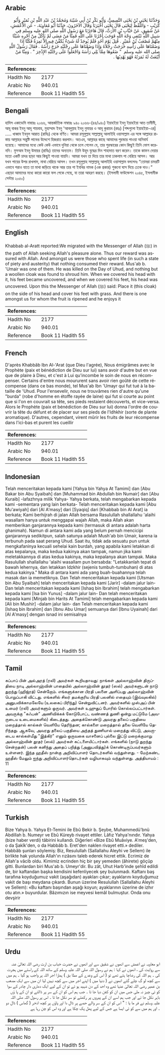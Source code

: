 ## Arabic


<div dir="rtl" lang="ar" style={{fontSize:'larger',backgroundColor:'#f8f9fa',padding:20}}>
وَحَدَّثَنَا يَحْيَى بْنُ يَحْيَى التَّمِيمِيُّ، وَأَبُو بَكْرِ بْنُ أَبِي شَيْبَةَ وَمُحَمَّدُ بْنُ عَبْدِ اللَّهِ بْنِ نُمَيْرٍ وَأَبُو كُرَيْبٍ - وَاللَّفْظُ لِيَحْيَى قَالَ يَحْيَى أَخْبَرَنَا وَقَالَ الآخَرُونَ، حَدَّثَنَا أَبُو مُعَاوِيَةَ، - عَنِ الأَعْمَشِ، عَنْ شَقِيقٍ، عَنْ خَبَّابِ بْنِ الأَرَتِّ، قَالَ هَاجَرْنَا مَعَ رَسُولِ اللَّهِ صلى الله عليه وسلم فِي سَبِيلِ اللَّهِ نَبْتَغِي وَجْهَ اللَّهِ فَوَجَبَ أَجْرُنَا عَلَى اللَّهِ فَمِنَّا مَنْ مَضَى لَمْ يَأْكُلْ مِنْ أَجْرِهِ شَيْئًا مِنْهُمْ مُصْعَبُ بْنُ عُمَيْرٍ ‏.‏ قُتِلَ يَوْمَ أُحُدٍ فَلَمْ يُوجَدْ لَهُ شَىْءٌ يُكَفَّنُ فِيهِ إِلاَّ نَمِرَةٌ فَكُنَّا إِذَا وَضَعْنَاهَا عَلَى رَأْسِهِ خَرَجَتْ رِجْلاَهُ وَإِذَا وَضَعْنَاهَا عَلَى رِجْلَيْهِ خَرَجَ رَأْسُهُ ‏.‏ فَقَالَ رَسُولُ اللَّهِ صلى الله عليه وسلم ‏ "‏ ضَعُوهَا مِمَّا يَلِي رَأْسَهُ وَاجْعَلُوا عَلَى رِجْلَيْهِ الإِذْخِرَ ‏"‏ ‏.‏ وَمِنَّا مَنْ أَيْنَعَتْ لَهُ ثَمَرَتُهُ فَهُوَ يَهْدِبُهَا ‏.‏
</div>
<div style={{backgroundColor:'#f8f9fa',padding:20, marginBottom: 10}}><table> <thead> <tr> <th>References:</th> <th></th> </tr> </thead> <tbody><tr><td>Hadith No</td><td>2177</td></tr><tr><td>Arabic No</td><td>940.01</td></tr><tr><td>Reference</td><td>Book 11 Hadith 55</td></tr></tbody></table></div>

## Bengali


<div dir="ltr" lang="bn" style={{fontSize:'larger',backgroundColor:'#f8f9fa',padding:20}}>
হাদিস একাডেমি নাম্বারঃ ২০৬৬, আন্তর্জাতিক নাম্বারঃ ৯৪০ ২০৬৬-(৪৪/৯৪০) ইয়াহইয়া ইবনু ইয়াহইয়া আত তামীমী, আবূ বাকর ইবনু আবূ শায়বাহ, মুহাম্মাদ ইবনু 'আবদুল্লাহ ইবনু নুমায়র ও আবূ কুরায়ব (রহঃ) [শব্দগুলো ইয়াহইয়া-এর] ..... খাব্বাব ইবনুল আরাত (রাযিঃ) থেকে বর্ণিত। আমরা রসূলুল্লাহ সাল্লাল্লাহু আলাইহি ওয়াসাল্লাম এর সঙ্গে আল্লাহর রাস্তায় আল্লাহর সন্তুষ্টি লাভের উদ্দেশে হিজরাত করলাম। অতএব, আল্লাহর কাছে আমাদের পুরস্কার পাওয়া অনিবার্য হয়েছে। আমাদের মধ্যে কেউ কেউ এভাবে দুনিয়া থেকে চলে গেলেন যে, তার পুরস্কারের কোন কিছুই তিনি ভোগ করেননি। মুসআব ইবনু উমায়র (রাযিঃ) তাদের অন্যতম। তিনি উহুদ যুদ্ধের দিন শাহাদাত বরণ করেন। তাকে কাফন দেয়ার মতো একটি চাদর ছাড়া আর কিছুই পাওয়া যায়নি। আমরা যখন তা দিয়ে তার মাথা ঢাকলাম পা বেরিয়ে আসল। আর যখন পায়ের উপর রাখলাম, মাথা বেরিয়ে আসল। তখন রসূলুল্লাহ সাল্লাল্লাহু আলাইহি ওয়াসাল্লাম বললেনঃ “তোমরা চাদরটি এভাবে পরাও যাতে তা মাথা জড়িয়ে থাকে আর তার পা ইযখির নামক (এক প্রকার) শুকনো ঘাস দিয়ে ঢেকে দাও।” এছাড়া আমাদের মধ্যে কারো কারো ফল পেকে গেছে, যা তারা আহরণ করছে। (ইসলামী ফাউন্ডেশন ২০৪৫, ইসলামীক সেন্টার ২০৫০)
</div>
<div style={{backgroundColor:'#f8f9fa',padding:20, marginBottom: 10}}><table> <thead> <tr> <th>References:</th> <th></th> </tr> </thead> <tbody><tr><td>Hadith No</td><td>2177</td></tr><tr><td>Arabic No</td><td>940.01</td></tr><tr><td>Reference</td><td>Book 11 Hadith 55</td></tr></tbody></table></div>

## English


<div dir="ltr" lang="en" style={{fontSize:'larger',backgroundColor:'#f8f9fa',padding:20}}>
Khabbab al-Aratt reported:We migrated with the Messenger of Allah (ﷺ) in the path of Allah seeking Allah's pleasure alone. Thus our reward was assured with Allah. And amongst us were those who spent life (in such a state of piety and austerity) that nothing consumed their reward. Mus'ab b. 'Umair was one of them. He was killed on the Day of Uhud, and nothing but a woollen cloak was found to shroud him. When we covered his head with it, his feet became uncovered, and when we covered his feet, his head was uncovered. Upon this the Messenger of Allah (ﷺ) said: Place it (this cloak) on the side of his head and cover his feet with grass. And there is one amongst us for whom the fruit is ripened and he enjoys it
</div>
<div style={{backgroundColor:'#f8f9fa',padding:20, marginBottom: 10}}><table> <thead> <tr> <th>References:</th> <th></th> </tr> </thead> <tbody><tr><td>Hadith No</td><td>2177</td></tr><tr><td>Arabic No</td><td>940.01</td></tr><tr><td>Reference</td><td>Book 11 Hadith 55</td></tr></tbody></table></div>

## French


<div dir="ltr" lang="fr" style={{fontSize:'larger',backgroundColor:'#f8f9fa',padding:20}}>
D'après Khabbâb Ibn Al-'Arat (que Dieu l'agrée), Nous émigrâmes avec le Prophète (paix et bénédiction de Dieu sur lui) sans avoir d'autre but en vue que de plaire à Dieu, et c'est à Lui qu'incombe le soin de nous en récompenser. Certains d'entre nous moururent sans avoir rien goûté de cette récompense (dans ce bas monde), tel Mus'ab Ibn 'Umayr qui fut tué à la bataille de 'Uhud. Pour l'ensevelir, nous ne trouvâmes rien d'autre qu'une "burda" (robe d'homme en étoffe rayée de laine) qui fut si courte au point que si l'on en couvrait sa tête, ses pieds restaient découverts, et vice-versa. Alors le Prophète (paix et bénédiction de Dieu sur lui) donna l'ordre de couvrir la tête du défunt et de placer sur ses pieds de l'Idhkhir (sorte de plante aromatique). D'autres, cependant, virent mûrir les fruits de leur récompense dans l'ici-bas et purent les cueillir
</div>
<div style={{backgroundColor:'#f8f9fa',padding:20, marginBottom: 10}}><table> <thead> <tr> <th>References:</th> <th></th> </tr> </thead> <tbody><tr><td>Hadith No</td><td>2177</td></tr><tr><td>Arabic No</td><td>940.01</td></tr><tr><td>Reference</td><td>Book 11 Hadith 55</td></tr></tbody></table></div>

## Indonesian


<div dir="ltr" lang="id" style={{fontSize:'larger',backgroundColor:'#f8f9fa',padding:20}}>
Telah menceritakan kepada kami [Yahya bin Yahya At Tamimi] dan [Abu Bakar bin Abu Syaibah] dan [Muhammad bin Abdullah bin Numair] dan [Abu Kuraib] -lafazhnya milik Yahya- Yahya berkata, telah mengabarkan kepada kami -sementara yang lain berkata- Telah menceritakan kepada kami [Abu Mu'awiyah] dari [Al A'masy] dari [Syaqiq] dari [Khabbab bin Al Arat] ia berkata; Kami berhijrah di jalan Allah bersama Rasulullah shallallahu 'alaihi wasallam hanya untuk menggapai wajah Allah, maka Allah akan memberikan ganjarannya kepada kami (termasuk di antara adalah harta ghanimah). Namun di antara kami ada yang belum pernah mencicipi ganjarannya sedikitpun, salah satunya adalah Mush'ab bin Umair, karena ia terbunuh pada saat perang Uhud. Saat itu, tidak ada sesuatu pun untuk mengkafaninya kecuali sehelai kain burdah, yang apabila kami letakkan di atas kepalanya, maka kedua kakinya akan tampak, namun jika kami meletakkannya di atas kedua kakinya, maka kepalanya akan tampak. Maka Rasulullah shallallahu 'alaihi wasallam pun bersabda: "Letakkanlah tepat di bawah lehernya, dan letakkan Idzkhir (sejenis tumbuh-tumbuhan) di atas kedua kakinya." Maka di antara kami ada yang buah-buahannya telah masak dan ia memetiknya. Dan Telah menceritakan kepada kami [Utsman bin Abu Syaibah] telah menceritakan kepada kami [Jarir] -dalam jalur lain- Dan telah menceritakan kepada kami [Ishaq bin Ibrahim] telah mengabarkan kepada kami [Isa bin Yunus] -dalam jalur lain- Dan telah menceritakan kepada kami [Minjab bin Harits At Tamimi] telah mengabarkan kepada kami [Ali bin Mushir] -dalam jalur lain- dan Telah menceritakan kepada kami [Ishaq bin Ibrahim] dan [Ibnu Abu Umar] semuanya dari [Ibnu Uyainah] dari [Al A'masy] dengan isnad ini semisalnya
</div>
<div style={{backgroundColor:'#f8f9fa',padding:20, marginBottom: 10}}><table> <thead> <tr> <th>References:</th> <th></th> </tr> </thead> <tbody><tr><td>Hadith No</td><td>2177</td></tr><tr><td>Arabic No</td><td>940.01</td></tr><tr><td>Reference</td><td>Book 11 Hadith 55</td></tr></tbody></table></div>

## Tamil


<div dir="ltr" lang="ta" style={{fontSize:'larger',backgroundColor:'#f8f9fa',padding:20}}>
கப்பாப் பின் அல்அரத் (ரலி) அவர்கள் கூறியதாவது: நாங்கள் அல்லாஹ்வின் திருப்தியை நாடி அல்லாஹ்வின் பாதையில் அல்லாஹ்வின் தூதர் (ஸல்) அவர்களுடன் நாடு துறந்து (ஹிஜ்ரத்) சென்றோம். எங்களுக்கான பிரதி பலனை அளிப்பது அல்லாஹ்வின் பொறுப்பாகி விட்டது. எங்களில் சிலர் தமக்குரிய பிரதி பலனில் எதையும் (இவ்வுலகில்) அனுபவிக்காமலேயே (உலகைப் பிரிந்து) சென்றுவிட்டனர். அவர்களில் முஸ்அப் பின் உமைர் (ரலி) அவர்களும் ஒருவர். அவர்கள் உஹுதுப் போரில் கொல்லப்பட்டார்கள். அவருக்கு "கஃபன்" அணிவிக்கக் கோடுபோட்ட வண்ணத் துணி ஒன்று மட்டுமே (அவருடைய உடைமைகளில்) கிடைத்தது. அதைக்கொண்டு அவரது தலைப் பகுதியை மறைத்தால் கால்கள் வெளியே தெரிந்தன; கால்களை மறைத்தால் தலை வெளியே தெரிந்தது. ஆகவே, அவரது தலைப் பகுதியை அந்தத் துணியால் மறைத்து விட்டு, அவருடைய கால்கள்மீது "இத்கிர்" எனும் ஒருவகை வாசனைப் புல்லை இட்டு மறைக்குமாறு அல்லாஹ்வின் தூதர் (ஸல்) அவர்கள் கட்டளையிட்டார்கள். எங்களில் (நாடு துறந்து சென்றதன்) பலன் கனிந்து அதைப் பறித்து (அனுபவித்து)க் கொண்டிருப்பவர்களும் உள்ளனர். இந்த ஹதீஸ் நான்கு அறிவிப்பாளர் தொடர்களில் வந்துள்ளது. - மேற்கண்ட ஹதீஸ் மேலும் ஐந்து அறிவிப்பாளர்தொடர்கள் வழியாகவும் வந்துள்ளது. அத்தியாயம் : 11
</div>
<div style={{backgroundColor:'#f8f9fa',padding:20, marginBottom: 10}}><table> <thead> <tr> <th>References:</th> <th></th> </tr> </thead> <tbody><tr><td>Hadith No</td><td>2177</td></tr><tr><td>Arabic No</td><td>940.01</td></tr><tr><td>Reference</td><td>Book 11 Hadith 55</td></tr></tbody></table></div>

## Turkish


<div dir="ltr" lang="tr" style={{fontSize:'larger',backgroundColor:'#f8f9fa',padding:20}}>
Bize Yahya b. Yahya Et-Temini ile Ebû Bekir b. Şeybe, Muhammedü'bnü Abdillah b. Numeyr ve Ebû Küreyb rivayet ettiler. Lâfız Yahya'nındır. Yahya (bize haber verdi) tâbirini kullandı. Diğerleri «Bize Ebû Muâviye. A'meş'den, o da Şakîk'den, o da Habbâb b. Eret'den naklen rivayet etti.» dediler. Habbâb şunları söylemiş: Biz, Resulullah (Sallallahu Aleyhi ve Sellem) ile birlikte hak yolunda Allah'ın rızâsını taleb ederek hicret ettik. Ecrimiz de Allah'a vâcib oldu. Kimimiz ecrinden hiç bir şey yemeden (âhirete) göçüp gitti. Bunlardan biri Mus'ab b. Umeyr'dir. Bu zât, Uhut Harb'inde şehîd edildi de, bir kaftandan başka kendisini kefenliyecek şey bulunmadı. Kaftanı baş tarafına koyduğumuz vakit (aşağıdan) ayakları çıkar; ayaklarını koyduğumuz vakit de başı meydana çıkardı. Bunun üzerine Resulullah (Sallallahu Aleyhi ve Sellem): «Bu kaftanı başından aşağı koyun; ayaklarının üzerine de izhır otu atın.» buyurdular. Bâzımızın ise meyvesi kemâl bulmuştur. Onda onu devşirir
</div>
<div style={{backgroundColor:'#f8f9fa',padding:20, marginBottom: 10}}><table> <thead> <tr> <th>References:</th> <th></th> </tr> </thead> <tbody><tr><td>Hadith No</td><td>2177</td></tr><tr><td>Arabic No</td><td>940.01</td></tr><tr><td>Reference</td><td>Book 11 Hadith 55</td></tr></tbody></table></div>

## Urdu


<div dir="rtl" lang="ur" style={{fontSize:'larger',backgroundColor:'#f8f9fa',padding:20}}>
ابو معاویہ نے اعمش سے انھوں نے شقیق سے اور انھوں نے حضرت خباب بن ارت رضی اللہ تعالیٰ عنہ سے روایت کی ، انھوں نے کہا : ہم نے رسول اللہ صلی اللہ علیہ وسلم کے ساتھ اللہ کے راستے میں ہجرت کی ۔ ہم اللہ کی رضاچا ہتے تھے تو ( اس کے وعدے کے مطا بق ) ہمارا اجر اللہ پر واجب ہو گیا ۔ ہم میں سے کچھ لو گ چلے گئے انھوں نے ( دنیا میں ) اپنے اجر میں سے کچھ نہیں لیا ان میں سے ایک مصعب بن عمیر رضی اللہ تعالیٰ عنہا تھے وہ احد کے دن شہید ہو ئے تو ان کے لیے ایک دھاری دار چادر کے سوا کو ئی چیز نہ ملی جس میں ان کو کفن دیا جا تا ۔ جب ہم اس کو ان کے سر پر ڈالتے تو ان کے پا ؤں باہر نکل جا تے اور جب ہم اسے ان کے پیروں پر رکھتے تو سر نکل جا تا ۔ اس پر رسول اللہ صلی اللہ علیہ وسلم نے فر ما یا : " اس کو ان کے سر والے حصے پر ڈال دا اور پاؤں پر کچھ اذخر ( گھاس ) ڈال دو ۔ اور ہم میں سے کو ئی ایسا ہے جس کے لیے پھل پک چکا ہے اور وہ اس کو چن رہا ہے
</div>
<div style={{backgroundColor:'#f8f9fa',padding:20, marginBottom: 10}}><table> <thead> <tr> <th>References:</th> <th></th> </tr> </thead> <tbody><tr><td>Hadith No</td><td>2177</td></tr><tr><td>Arabic No</td><td>940.01</td></tr><tr><td>Reference</td><td>Book 11 Hadith 55</td></tr></tbody></table></div>
